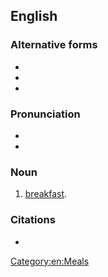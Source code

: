 ==English==

===Alternative forms===
* {{l|en|brekky}}
* {{l|en|breakie}}
* {{l|en|breaky}}

===Pronunciation===
* {{IPA|en|/ˈbɹɛki/}}
* {{rhymes|en|ɛki}}

===Noun===
{{en-noun|~}}

# {{lb|en|UK|Australia}} {{lb|en|informal}} [[breakfast]].

===Citations===
* {{seeCites|en}}

[[Category:en:Meals]]